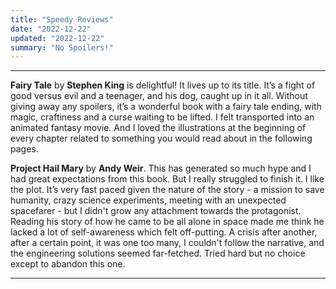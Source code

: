 ```yaml
---
title: "Speedy Reviews"
date: "2022-12-22"
updated: "2022-12-22"
summary: "No Spoilers!"
---
```


---

**Fairy Tale** by **Stephen King** is delightful! It lives up to its title. It’s a fight of good versus evil and a teenager, and his dog, caught up in it all. Without giving away any spoilers, it’s a wonderful book with a fairy tale ending, with magic, craftiness and a curse waiting to be lifted. I felt transported into an animated fantasy movie. And I loved the illustrations at the beginning of every chapter related to something you would read about in the following pages.

**Project Hail Mary** by **Andy Weir**. This has generated so much hype and I had great expectations from this book. But I really struggled to finish it. I like the plot. It’s very fast paced given the nature of the story - a mission to save humanity, crazy science experiments, meeting with an unexpected spacefarer - but I didn't grow any attachment towards the protagonist. Reading his story of how he came to be all alone in space made me think he lacked a lot of self-awareness which felt off-putting. A crisis after another, after a certain point, it was one too many, I couldn't follow the narrative, and the engineering solutions seemed far-fetched. Tried hard but no choice except to abandon this one.

---
